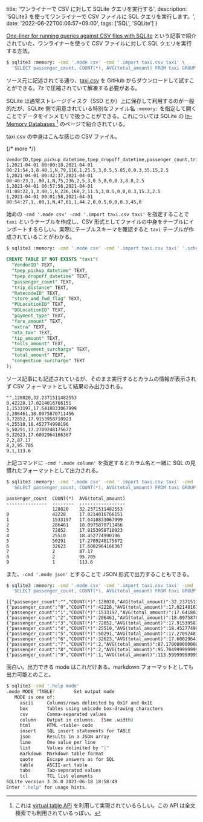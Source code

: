   title: 'ワンライナーで CSV に対して SQLite クエリを実行する',
  description: 'SQLite3 を使ってワンライナーで CSV ファイルに SQL クエリを実行します。',
  date: '2022-06-22T00:06:57+09:00',
  tags: ['SQL', 'SQLite']
}

[One-liner for running queries against CSV files with SQLite](https://til.simonwillison.net/sqlite/one-line-csv-operations) という記事で紹介されていた、ワンライナーを使って CSV ファイルに対して SQL クエリを実行する方法。

```bash
$ sqlite3 :memory: -cmd '.mode csv' -cmd '.import taxi.csv taxi' \
  'SELECT passenger_count, COUNT(*), AVG(total_amount) FROM taxi GROUP BY passenger_count'
```

ソース元に記述されてる通り、[taxi.csv](https://github.com/multiprocessio/dsq/blob/43e72ff1d2c871082fed0ae401dd59e2ff9f6cfe/testdata/taxi.csv.7z) を GitHub からダウンロードして試すことができる。7z で圧縮されていて解凍する必要がある。

SQLite は通常ストレージディスク（SSD とか）上に保存して利用するのが一般的だが、SQLite 側で用意されている特別なファイル名 `:memory:` を指定して開くことでデータをインメモリで扱うことができる。これについては SQLite の [In-Memory Databases
](https://www.sqlite.org/inmemorydb.html)[^1] のページで紹介されている。

[^1]: これは [virtual table API](https://www.sqlite.org/vtab.html) を利用して実現されているらしい。この API は全文検索でも利用されているっぽい。

taxi.csv の中身はこんな感じの CSV ファイル。

{/* more */}

```csv
VendorID,tpep_pickup_datetime,tpep_dropoff_datetime,passenger_count,trip_distance,RatecodeID,store_and_fwd_flag,PULocationID,DOLocationID,payment_type,fare_amount,extra,mta_tax,tip_amount,tolls_amount,improvement_surcharge,total_amount,congestion_surcharge
1,2021-04-01 00:00:18,2021-04-01 00:21:54,1,8.40,1,N,79,116,1,25.5,3,0.5,5.85,0,0.3,35.15,2.5
1,2021-04-01 00:42:37,2021-04-01 00:46:23,1,.90,1,N,75,236,2,5,3,0.5,0,0,0.3,8.8,2.5
1,2021-04-01 00:57:56,2021-04-01 01:08:22,1,3.40,1,N,236,168,2,11.5,3,0.5,0,0,0.3,15.3,2.5
1,2021-04-01 00:01:58,2021-04-01 00:54:27,1,.00,1,N,47,61,1,44.2,0,0.5,0,0,0.3,45,0
```

始めの `-cmd '.mode csv' -cmd '.import taxi.csv taxi'` を指定することで `taxi` というテーブルを作成し、CSV 形式としてファイルの中身をテーブルにインポートするらしい。実際にテーブルスキーマを確認すると `taxi` テーブルが作成されていることがわかる。

```bash
$ sqlite3 :memory: -cmd '.mode csv' -cmd '.import taxi.csv taxi' '.schema taxi'
```

```sql
CREATE TABLE IF NOT EXISTS "taxi"(
  "VendorID" TEXT,
  "tpep_pickup_datetime" TEXT,
  "tpep_dropoff_datetime" TEXT,
  "passenger_count" TEXT,
  "trip_distance" TEXT,
  "RatecodeID" TEXT,
  "store_and_fwd_flag" TEXT,
  "PULocationID" TEXT,
  "DOLocationID" TEXT,
  "payment_type" TEXT,
  "fare_amount" TEXT,
  "extra" TEXT,
  "mta_tax" TEXT,
  "tip_amount" TEXT,
  "tolls_amount" TEXT,
  "improvement_surcharge" TEXT,
  "total_amount" TEXT,
  "congestion_surcharge" TEXT
);
```

ソース記事にも記述されているが、そのまま実行するとカラムの情報が表示されず CSV フォーマットとして結果のみ出力される。

```csv
"",128020,32.2371511482553
0,42228,17.0214016766151
1,1533197,17.6418833067999
2,286461,18.0975870711456
3,72852,17.9153958710923
4,25510,18.452774990196
5,50291,17.2709248175672
6,32623,17.6002964166367
7,2,87.17
8,2,95.705
9,1,113.6
```

上記コマンドに `-cmd '.mode column'` を指定するとカラム名と一緒に SQL の見慣れたフォーマットとして出力される。

```bash
$ sqlite3 :memory: -cmd '.mode csv' -cmd '.import taxi.csv taxi' -cmd '.mode column' \
  'SELECT passenger_count, COUNT(*), AVG(total_amount) FROM taxi GROUP BY passenger_count'
```

```
passenger_count  COUNT(*)  AVG(total_amount)
---------------  --------  -----------------
                 128020    32.2371511482553
0                42228     17.0214016766151
1                1533197   17.6418833067999
2                286461    18.0975870711456
3                72852     17.9153958710923
4                25510     18.452774990196
5                50291     17.2709248175672
6                32623     17.6002964166367
7                2         87.17
8                2         95.705
9                1         113.6
```

また、`-cmd '.mode json'` とすることで JSON 形式で出力することもできる。

```bash
$ sqlite3 :memory: -cmd '.mode csv' -cmd '.import taxi.csv taxi' -cmd '.mode json' \
  'SELECT passenger_count, COUNT(*), AVG(total_amount) FROM taxi GROUP BY passenger_count'
```

```
[{"passenger_count":"","COUNT(*)":128020,"AVG(total_amount)":32.23715114825532968},
{"passenger_count":"0","COUNT(*)":42228,"AVG(total_amount)":17.021401676615067088},
{"passenger_count":"1","COUNT(*)":1533197,"AVG(total_amount)":17.641883306799908126},
{"passenger_count":"2","COUNT(*)":286461,"AVG(total_amount)":18.097587071145646575},
{"passenger_count":"3","COUNT(*)":72852,"AVG(total_amount)":17.915395871092314905},
{"passenger_count":"4","COUNT(*)":25510,"AVG(total_amount)":18.452774990196012083},
{"passenger_count":"5","COUNT(*)":50291,"AVG(total_amount)":17.270924817567234299},
{"passenger_count":"6","COUNT(*)":32623,"AVG(total_amount)":17.600296416636713736},
{"passenger_count":"7","COUNT(*)":2,"AVG(total_amount)":87.170000000000005258},
{"passenger_count":"8","COUNT(*)":2,"AVG(total_amount)":95.704999999999991189},
{"passenger_count":"9","COUNT(*)":1,"AVG(total_amount)":113.59999999999998987}]
```


面白い。出力できる mode はこれだけある。markdown フォーマットとしても出力可能とのこと。

```bash
$ sqlite3 -cmd '.help mode'
.mode MODE ?TABLE?       Set output mode
   MODE is one of:
     ascii     Columns/rows delimited by 0x1F and 0x1E
     box       Tables using unicode box-drawing characters
     csv       Comma-separated values
     column    Output in columns.  (See .width)
     html      HTML <table> code
     insert    SQL insert statements for TABLE
     json      Results in a JSON array
     line      One value per line
     list      Values delimited by "|"
     markdown  Markdown table format
     quote     Escape answers as for SQL
     table     ASCII-art table
     tabs      Tab-separated values
     tcl       TCL list elements
SQLite version 3.36.0 2021-06-18 18:58:49
Enter ".help" for usage hints.
```
